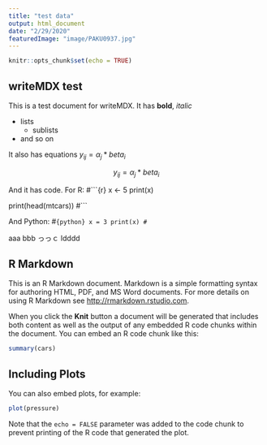 ```yaml
---
title: "test data"
output: html_document
date: "2/29/2020"
featuredImage: "image/PAKU0937.jpg"
---
```


```r
knitr::opts_chunk$set(echo = TRUE)
```

## writeMDX test

This is a test document for writeMDX. It has **bold**, *italic*  

- lists 
  - sublists
- and so on

It also has equations $y_{ij} = \alpha_j * beta_i$

$$y_{ij} = \alpha_j * beta_i$$

And it has code. For R:
#```{r}
x <- 5
print(x)

print(head(mtcars))
#```

And Python: 
#```{python}
x = 3
print(x)
#```

aaa
bbb
っっｃ
ldddd

## R Markdown

This is an R Markdown document. Markdown is a simple formatting syntax for authoring HTML, PDF, and MS Word documents. For more details on using R Markdown see <http://rmarkdown.rstudio.com>.

When you click the **Knit** button a document will be generated that includes both content as well as the output of any embedded R code chunks within the document. You can embed an R code chunk like this:

```r
summary(cars)
```

## Including Plots

You can also embed plots, for example:

```r
plot(pressure)
```

Note that the `echo = FALSE` parameter was added to the code chunk to prevent printing of the R code that generated the plot.
